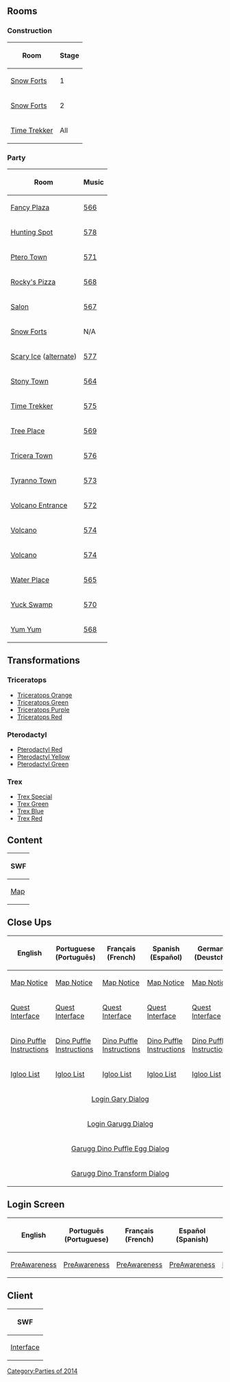 {{CPW|Prehistoric Party 2014|Viagem Pré-Histórica 2014}}

==Rooms==
===Construction===
<center>
{|class="wikitable" border="1"
!Room
!Stage
|-
|[[Media:PrehistoricPartyConstForts 2.swf|Snow Forts]]||1
|-
|[[Media:Prehistoric2014ConstForts 3.swf|Snow Forts]]||2
|-
|[[Media:PrehistoricPartyConstParty1.swf|Time Trekker]]||All
|}
</center>
===Party===
<center>
{|class="wikitable" border="1"
!Room
!Music
|-
|[[Media:Prehistoric2014Party6.swf|Fancy Plaza]]||[[Media:Music566.swf|566]]
|-
|[[Media:Prehistoric2014Party10.swf|Hunting Spot]]||[[Media:Music578.swf|578]]
|-
|[[Media:Prehistoric2014Party11.swf|Ptero Town]]||[[Media:Music571.swf|571]]
|-
|[[Media:Prehistoric2014Party14.swf|Rocky's Pizza]]||[[Media:Music568.swf|568]]
|-
|[[Media:Prehistoric2014Party13.swf|Salon]]||[[Media:Music567.swf|567]]
|-
|[[Media:Prehistoric2014Forts.swf|Snow Forts]]||N/A
|-
|[[Media:Prehistoric2014Party12.swf|Scary Ice]] ([[Media:Prehistoric2014Party12 2.swf|alternate]])||[[Media:Music577.swf|577]]
|-
|[[Media:Prehistoric2014Party3.swf|Stony Town]]||[[Media:Music564.swf|564]]
|-
|[[Media:Prehistoric2014Party1.swf|Time Trekker]]||[[Media:Music575.swf|575]]
|-
|[[Media:Prehistoric2014Party2.swf|Tree Place]]||[[Media:Music569.swf|569]]
|-
|[[Media:Prehistoric2014Party8.swf|Tricera Town]]||[[Media:Music576.swf|576]]
|-
|[[Media:Prehistoric2014Party9.swf|Tyranno Town]]||[[Media:Music573.swf|573]]
|-
|[[Media:Prehistoric2014Party15.swf|Volcano Entrance]]||[[Media:Music566.swf|572]]
|-
|[[Media:Prehistoric2014Party16.swf|Volcano]]||[[Media:Music574.swf|574]]
|-
|[[Media:Prehistoric2014Party17.swf|Volcano]]||[[Media:Music574.swf|574]]
|-
|[[Media:Prehistoric2014Party5.swf|Water Place]]||[[Media:Music565.swf|565]]
|-
|[[Media:Prehistoric2014Party7.swf|Yuck Swamp]]||[[Media:Music570.swf|570]]
|-
|[[Media:Prehistoric2014Party4.swf|Yum Yum]]||[[Media:Music568.swf|568]]
|}
</center>

==Transformations==
===Triceratops===
*[[Media:Penguin-Triceratops Orange.swf|Triceratops Orange]]
*[[Media:Penguin-Triceratops Green.swf|Triceratops Green]]
*[[Media:Penguin-Triceratops Purple.swf|Triceratops Purple]]
*[[Media:Penguin-Triceratops Red.swf|Triceratops Red]]
===Pterodactyl===
*[[Media:Penguin-Pterodactyl Red.swf|Pterodactyl Red]]
*[[Media:Penguin-Pterodactyl Yellow.swf|Pterodactyl Yellow]]
*[[Media:Penguin-Pterodactyl Green.swf|Pterodactyl Green]]
===Trex===
*[[Media:Penguin-Trex Special.swf|Trex Special]]
*[[Media:Penguin-Trex Green.swf|Trex Green]]
*[[Media:Penguin-Trex Blue.swf|Trex Blue]]
*[[Media:Penguin-Trex Red.swf|Trex Red]]

==Content==
<center>
{|class="wikitable" border="1"
!SWF
|-
|[[Media:PrehistoricParty2014Map.swf|Map]]
|}
</center>

==Close Ups==
<center>
{|class="wikitable" border="1"
!English
!Portuguese (Português)
!Français (French)
!Spanish (Español)
!German (Deustch)
|-
|[[Media:Prehistoric2014ENMapNotice.swf|Map Notice]]||[[Media:Prehistoric2014PTMapNotice.swf|Map Notice]]||[[Media:Prehistoric2014FRMapNotice.swf|Map Notice]]||[[Media:Prehistoric2014ESMapNotice.swf|Map Notice]]||[[Media:Prehistoric2014DEMapNotice.swf|Map Notice]]
|-
|[[Media:ENCloseUpsQuestInterface-PrehistoricParty2014.swf|Quest Interface]]||[[Media:PTCloseUpsQuestInterface-PrehistoricParty2014.swf|Quest Interface]]||[[Media:FRCloseUpsQuestInterface-PrehistoricParty2014.swf|Quest Interface]]||[[Media:ESCloseUpsQuestInterface-PrehistoricParty2014.swf|Quest Interface]]||[[Media:DECloseUpsQuestInterface-PrehistoricParty2014.swf|Quest Interface]]
|-
|[[Media:ENCloseUpsDinoPuffleInstructions-PrehistoricParty2014.swf|Dino Puffle Instructions]]||[[Media:PTCloseUpsDinoPuffleInstructions-PrehistoricParty2014.swf|Dino Puffle Instructions]]||[[Media:FRCloseUpsDinoPuffleInstructions-PrehistoricParty2014.swf|Dino Puffle Instructions]]||[[Media:ESCloseUpsDinoPuffleInstructions-PrehistoricParty2014.swf|Dino Puffle Instructions]]||[[Media:DECloseUpsDinoPuffleInstructions-PrehistoricParty2014.swf|Dino Puffle Instructions]]
|-
|[[Media:Prehistoric2014ENIglooList.swf|Igloo List]]||[[Media:Prehistoric2014PTIglooList.swf|Igloo List]]||[[Media:Prehistoric2014FRIglooList.swf|Igloo List]]||[[Media:Prehistoric2014ESIglooList.swf|Igloo List]]||[[Media:Prehistoric2014DEIglooList.swf|Igloo List]]
|-
|colspan="5" rowspan="1" align="center" |[[Media:PrehistoricParty2014GaryLogin.swf|Login Gary Dialog]]
|-
|colspan="5" rowspan="1" align="center" |[[Media:PrehistoricParty2014GaruggLogin.swf|Login Garugg Dialog]]
|-
|colspan="5" rowspan="1" align="center" |[[Media:PrehistoricParty2014GarugDinoPuffleEgg.swf|Garugg Dino Puffle Egg Dialog]]
|-
|colspan="5" rowspan="1" align="center" |[[Media:PrehistoricParty2014GarugDinoTransform.swf|Garugg Dino Transform Dialog]]
|}
</center>

==Login Screen==
<center>
{|class="wikitable" border="1"
!English
!Português (Portuguese)
!Français (French)
!Español (Spanish)
!Deutsch (German)
|-
|[[Media:LoginScreen-ENCPrehistoricPreAwareness.swf|PreAwareness]]||[[Media:LoginScreen-PTPrehistoricPreAwareness.swf|PreAwareness]]||[[Media:LoginScreen-FRPrehistoricPreAwareness.swf|PreAwareness]]||[[Media:LoginScreen-ESPrehistoricPreAwareness.swf|PreAwareness]]||[[Media:LoginScreen-DEPrehistoricPreAwareness.swf|PreAwareness]]
|}
</center>

==Client==
<center>
{|class="wikitable" border="1"
!SWF
|-
|[[Media:Prehistoric2014ClientInterface.swf|Interface]]
|}
</center>
{{Parties}}

[[Category:Parties of 2014]]
